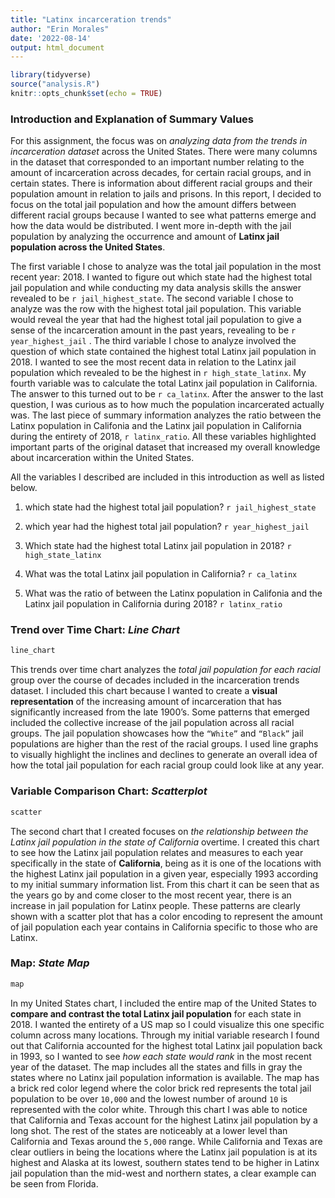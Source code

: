 ```yaml
---
title: "Latinx incarceration trends"
author: "Erin Morales"
date: '2022-08-14'
output: html_document
---
```


```r
library(tidyverse)
source("analysis.R")
knitr::opts_chunk$set(echo = TRUE)
```

### **Introduction and Explanation of Summary Values**

For this assignment, the focus was on _analyzing data from the trends in incarceration dataset_ across the United States. There were many columns in the dataset that corresponded to an important number relating to the amount of incarceration across decades, for certain racial groups, and in certain states. There is information about different racial groups and their population amount in relation to jails and prisons. In this report, I decided to focus on the total jail population and how the amount differs between different racial groups because I wanted to see what patterns emerge and how the data would be distributed. I went more in-depth with the jail population by analyzing the occurrence and amount of **Latinx jail population across the United States**. 

The first variable I chose to analyze was the total jail population in the most recent year: 2018. I wanted to figure out which state had the highest total jail population and while conducting my data analysis skills the answer revealed to be ```r jail_highest_state```. The second variable I chose to analyze was the row with the highest total jail population. This variable would reveal the year that had the highest total jail population to give a sense of the incarceration amount in the past years, revealing to be ```r year_highest_jail``` . The third variable I chose to analyze involved the question of which state contained the highest total Latinx jail population in 2018. I wanted to see the most recent data in relation to the Latinx jail population which revealed to be the highest in ```r high_state_latinx```. My fourth variable was to calculate the total Latinx jail population in California. The answer to this turned out to be ```r ca_latinx```. After the answer to the last question, I was curious as to how much the population incarcerated actually was. The last piece of summary information analyzes the ratio between the Latinx population in Califonia and the Latinx jail population in California during the entirety of 2018, ```r latinx_ratio```. All these variables highlighted important parts of the original dataset that increased my overall knowledge about incarceration within the United States.

All the variables I described are included in this introduction as well as listed below.

1. which state had the highest total jail population? ``r jail_highest_state``

2. which year had the highest total jail population? ``r year_highest_jail``

3. Which state had the highest total Latinx jail population in 2018? ``r high_state_latinx``

4. What was the total Latinx jail population in California? ``r ca_latinx``

5. What was the ratio of between the Latinx population in Califonia and the Latinx jail population in California during 2018? ``r latinx_ratio``

### **Trend over Time Chart:** _Line Chart_
```r
line_chart
```

This trends over time chart analyzes the _total jail population for each racial_ group over the course of decades included in the incarceration trends dataset. I included this chart because I wanted to create a **visual representation** of the increasing amount of incarceration that has significantly increased from the late 1900’s. Some patterns that emerged included the collective increase of the jail population across all racial groups. The jail population showcases how the `“White”` and `“Black”` jail populations are higher than the rest of the racial groups. I used line graphs to visually highlight the inclines and declines to generate an overall idea of how the total jail population for each racial group could look like at any year.

### **Variable Comparison Chart:** _Scatterplot_
```r
scatter
```

The second chart that I created focuses on _the relationship between the Latinx jail population in the state of California_ overtime. I created this chart to see how the Latinx jail population relates and measures to each year specifically in the state of **California**, being as it is one of the locations with the highest Latinx jail population in a given year, especially 1993 according to my initial summary information list. From this chart it can be seen that as the years go by and come closer to the most recent year, there is an increase in jail population for Latinx people. These patterns are clearly shown with a scatter plot that has a color encoding to represent the amount of jail population each year contains in California specific to those who are Latinx. 

### **Map:** _State Map_
```r
map
```

In my United States chart, I included the entire map of the United States to **compare and contrast the total Latinx jail population** for each state in 2018. I wanted the entirety of a US map so I could visualize this one specific column across many locations. Through my initial variable research I found out that California accounted for the highest total Latinx jail population back in 1993, so I wanted to see _how each state would rank_ in the most recent year of the dataset. The map includes all the states and fills in gray the states where no Latinx jail population information is available. The map has a brick red color legend where the color brick red represents the total jail population to be over `10,000` and the lowest number of around `10` is represented with the color white. Through this chart I was able to notice that California and Texas account for the highest Latinx jail population by a long shot. The rest of the states are noticeably at a lower level than California and Texas around the `5,000` range. While California and Texas are clear outliers in being the locations where the Latinx jail population is at its highest and Alaska at its lowest, southern states tend to be higher in Latinx jail population than the mid-west and northern states, a clear example can be seen from Florida. 
